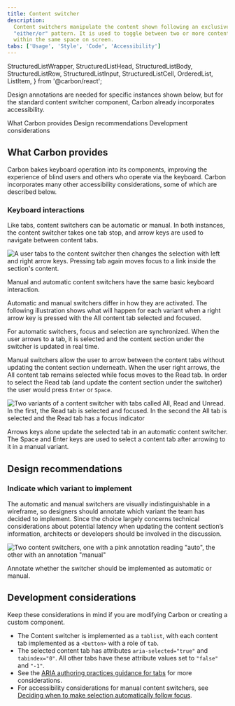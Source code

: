 ```yaml
---
title: Content switcher
description:
  Content switchers manipulate the content shown following an exclusive or
  "either/or" pattern. It is used to toggle between two or more content sections
  within the same space on screen.
tabs: ['Usage', 'Style', 'Code', 'Accessibility']
---
```



  StructuredListWrapper,
  StructuredListHead,
  StructuredListBody,
  StructuredListRow,
  StructuredListInput,
  StructuredListCell,
  OrderedList,
  ListItem,
} from '@carbon/react';

<PageDescription>

Design annotations are needed for specific instances shown below, but for the
standard content switcher component, Carbon already incorporates accessibility.

</PageDescription>

<AnchorLinks>
  <AnchorLink>What Carbon provides</AnchorLink>
  <AnchorLink>Design recommendations</AnchorLink>
  <AnchorLink>Development considerations</AnchorLink>
</AnchorLinks>

<A11yStatus components="Content switcher" />

## What Carbon provides

Carbon bakes keyboard operation into its components, improving the experience of
blind users and others who operate via the keyboard. Carbon incorporates many
other accessibility considerations, some of which are described below.

### Keyboard interactions

Like tabs, content switchers can be automatic or manual. In both instances, the
content switcher takes one tab stop, and arrow keys are used to navigate between
content tabs.

<Row>
<Column colLg={8}>

![A user tabs to the content switcher then changes the selection with left and right arrow keys. Pressing tab again moves focus to a link inside the section's content.](images/content-switcher-accessibility-1.png)

<Caption>
  Manual and automatic content switchers have the same basic keyboard
  interaction.
</Caption>

</Column>
</Row>

Automatic and manual switchers differ in how they are activated. The following
illustration shows what will happen for each variant when a right arrow key is
pressed with the All content tab selected and focused.

For automatic switchers, focus and selection are synchronized. When the user
arrows to a tab, it is selected and the content section under the switcher is
updated in real time.

Manual switchers allow the user to arrow between the content tabs without
updating the content section underneath. When the user right arrows, the All
content tab remains selected while focus moves to the Read tab. In order to
select the Read tab (and update the content section under the switcher) the user
would press `Enter` or `Space`.

<Row>
<Column colLg={8}>

![Two variants of a content switcher with tabs called All, Read and Unread. In the first, the Read tab is selected and focused. In the second the All tab is selected and the Read tab has a focus indicator](images/content-switcher-accessibility-2.png)

<Caption>
  Arrows keys alone update the selected tab in an automatic content switcher.
  The Space and Enter keys are used to select a content tab after arrowing to it
  in a manual variant.
</Caption>

</Column>
</Row>

## Design recommendations

### Indicate which variant to implement

The automatic and manual switchers are visually indistinguishable in a
wireframe, so designers should annotate which variant the team has decided to
implement. Since the choice largely concerns technical considerations about
potential latency when updating the content section’s information, architects or
developers should be involved in the discussion.

<Row>
<Column colLg={8}>

![Two content switchers, one with a pink annotation reading "auto", the other with an annotation "manual"](images/content-switcher-accessibility-3.png)

<Caption>
  Annotate whether the switcher should be implemented as automatic or manual.
</Caption>

</Column>
</Row>

## Development considerations

Keep these considerations in mind if you are modifying Carbon or creating a
custom component.

- The Content switcher is implemented as a `tablist`, with each content tab
  implemented as a `<button>` with a role of `tab`.
- The selected content tab has attributes `aria-selected="true"` and
  `tabindex="0"`. All other tabs have these attribute values set to `"false"`
  and `"-1"`.
- See the
  [ARIA authoring practices guidance for tabs](https://w3c.github.io/aria-practices/#tabpanel)
  for more considerations.
- For accessibility considerations for manual content switchers, see
  [Deciding when to make selection automatically follow focus](https://w3c.github.io/aria-practices/#kbd_selection_follows_focus).
